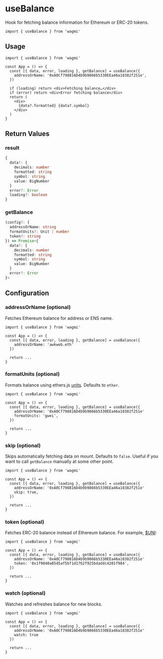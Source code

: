 # useBalance

Hook for fetching balance information for Ethereum or ERC-20 tokens.

```tsx
import { useBalance } from 'wagmi'
```

## Usage

```tsx
import { useBalance } from 'wagmi'

const App = () => {
  const [{ data, error, loading }, getBalance] = useBalance({
    addressOrName: '0xA0Cf798816D4b9b9866b5330EEa46a18382f251e',
  })

  if (loading) return <div>Fetching balance…</div>
  if (error) return <div>Error fetching balance</div>
  return (
    <div>
      {data?.formatted} {data?.symbol}
    </div>
  )
}
```

## Return Values

### result

```ts
{
  data?: {
    decimals: number
    formatted: string
    symbol: string
    value: BigNumber
  }
  error?: Error
  loading?: boolean
}
```

### getBalance

```ts
(config?: {
  addressOrName: string
  formatUnits?: Unit | number
  token?: string
}) => Promise<{
  data?: {
    decimals: number
    formatted: string
    symbol: string
    value: BigNumber
  }
  error?: Error
}>
```

## Configuration

### addressOrName (optional)

Fetches Ethereum balance for address or ENS name.

```tsx highlight='5'
import { useBalance } from 'wagmi'

const App = () => {
  const [{ data, error, loading }, getBalance] = useBalance({
    addressOrName: 'awkweb.eth'
  })

  return ...
}
```

### formatUnits (optional)

Formats balance using ethers.js [units](https://docs.ethers.io/v5/api/utils/display-logic/#display-logic--units). Defaults to `ether`.

```tsx highlight='6'
import { useBalance } from 'wagmi'

const App = () => {
  const [{ data, error, loading }, getBalance] = useBalance({
    addressOrName: '0xA0Cf798816D4b9b9866b5330EEa46a18382f251e'
    formatUnits: 'gwei',
  })

  return ...
}
```

### skip (optional)

Skips automatically fetching data on mount. Defaults to `false`. Useful if you want to call `getBalance` manually at some other point.

```tsx highlight='6'
import { useBalance } from 'wagmi'

const App = () => {
  const [{ data, error, loading }, getBalance] = useBalance({
    addressOrName: '0xA0Cf798816D4b9b9866b5330EEa46a18382f251e'
    skip: true,
  })

  return ...
}
```

### token (optional)

Fetches ERC-20 balance instead of Ethereum balance. For example, [$UNI](https://etherscan.io/address/0x1f9840a85d5af5bf1d1762f925bdaddc4201f984):

```tsx highlight='6'
import { useBalance } from 'wagmi'

const App = () => {
  const [{ data, error, loading }, getBalance] = useBalance({
    addressOrName: '0xA0Cf798816D4b9b9866b5330EEa46a18382f251e'
    token: '0x1f9840a85d5af5bf1d1762f925bdaddc4201f984',
  })

  return ...
}
```

### watch (optional)

Watches and refreshes balance for new blocks.

```tsx highlight='6'
import { useBalance } from 'wagmi'

const App = () => {
  const [{ data, error, loading }, getBalance] = useBalance({
    addressOrName: '0xA0Cf798816D4b9b9866b5330EEa46a18382f251e'
    watch: true
  })

  return ...
}
```
